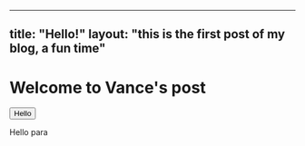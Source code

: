 
---
title: "Hello!"
layout: "this is the first post of my blog, a fun time"
---

# Welcome to Vance's post

<Button>Hello</Button>
<p>Hello para</p>

